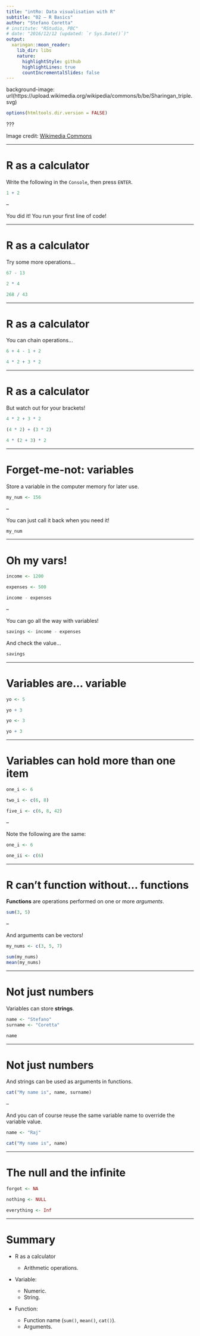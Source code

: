 ```yaml
---
title: "intRo: Data visualisation with R"
subtitle: "02 — R Basics"
author: "Stefano Coretta"
# institute: "RStudio, PBC"
# date: "2016/12/12 (updated: `r Sys.Date()`)"
output:
  xaringan::moon_reader:
    lib_dir: libs
    nature:
      highlightStyle: github
      highlightLines: true
      countIncrementalSlides: false
---
```


background-image: url(https://upload.wikimedia.org/wikipedia/commons/b/be/Sharingan_triple.svg)

```r
options(htmltools.dir.version = FALSE)
```

???

Image credit: [Wikimedia Commons](https://commons.wikimedia.org/wiki/File:Sharingan_triple.svg)

---

# R as a calculator

Write the following in the `Console`, then press `ENTER`.

```r
1 + 2
```

--

You did it! You run your first line of code!

---

# R as a calculator

Try some more operations...

```r
67 - 13

2 * 4

268 / 43

```

---

# R as a calculator

You can chain operations...

```r
6 + 4 - 1 + 2

4 * 2 + 3 * 2
```

---

# R as a calculator

But watch out for your brackets!

```r
4 * 2 + 3 * 2

(4 * 2) + (3 * 2)

4 * (2 + 3) * 2
```

---

# Forget-me-not: variables

Store a variable in the computer memory for later use.

```r
my_num <- 156
```

--

You can just call it back when you need it!

```r
my_num
```

---

# Oh my vars!

```r
income <- 1200

expenses <- 500

income - expenses
```

--

You can go all the way with variables!

```r
savings <- income - expenses
```

And check the value...

```r
savings
```

---

# Variables are... variable

```r
yo <- 5

yo + 3

yo <- 3

yo + 3
```

---

# Variables can hold more than one item

```r
one_i <- 6

two_i <- c(6, 8)

five_i <- c(6, 8, 42)
```

--

Note the following are the same:

```r
one_i <- 6

one_ii <- c(6)
```


---

# R can't function without... functions

**Functions** are operations performed on one or more *arguments*.

```r
sum(3, 5)
```

--

And arguments can be vectors!

```r
my_nums <- c(3, 5, 7)

sum(my_nums)
mean(my_nums)
```

---

# Not just numbers

Variables can store **strings**.

```r
name <- "Stefano"
surname <- "Coretta"

name
```

---

# Not just numbers

And strings can be used as arguments in functions.

```r
cat("My name is", name, surname)
```

--

And you can of course reuse the same variable name to override the variable value.

```r
name <- "Raj"

cat("My name is", name)
```

---

# The null and the infinite

```r
forgot <- NA

nothing <- NULL

everything <- Inf
```


---

# Summary


- R as a calculator

  - Arithmetic operations.

- Variable:
  
  - Numeric.
  - String.

- Function:
  
  - Function name (`sum()`, `mean()`, `cat()`).
  - Arguments.

